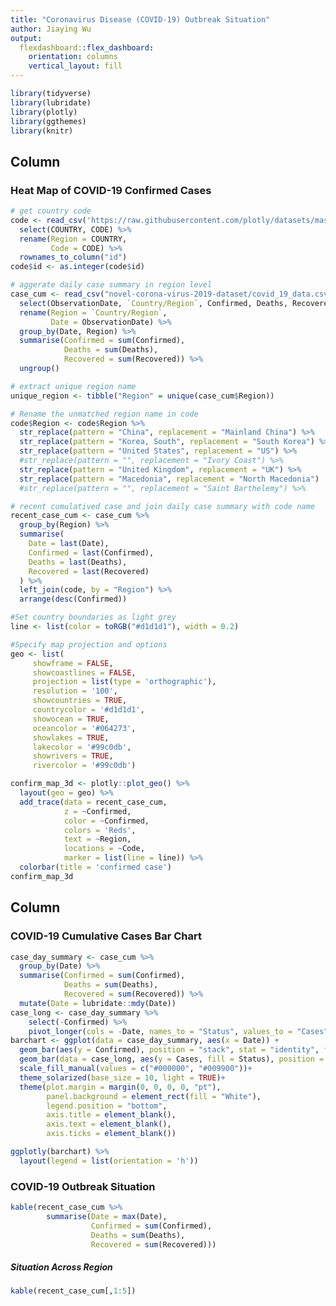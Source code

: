 ```yaml
---
title: "Coronavirus Disease (COVID-19) Outbreak Situation"
author: Jiaying Wu
output: 
  flexdashboard::flex_dashboard:
    orientation: columns
    vertical_layout: fill
---
```


```r
library(tidyverse)
library(lubridate)
library(plotly)
library(ggthemes)
library(knitr)
```

Column {data-width=650}
-----------------------------------------------------------------------

### Heat Map of COVID-19 Confirmed Cases

```r
# get country code
code <- read_csv('https://raw.githubusercontent.com/plotly/datasets/master/2014_world_gdp_with_codes.csv') %>%
  select(COUNTRY, CODE) %>%
  rename(Region = COUNTRY,
         Code = CODE) %>%
  rownames_to_column("id")
code$id <- as.integer(code$id)
```

```r
# aggerate daily case summary in region level
case_cum <- read_csv("novel-corona-virus-2019-dataset/covid_19_data.csv") %>%
  select(ObservationDate, `Country/Region`, Confirmed, Deaths, Recovered) %>%
  rename(Region = `Country/Region`,
         Date = ObservationDate) %>%
  group_by(Date, Region) %>%
  summarise(Confirmed = sum(Confirmed),
            Deaths = sum(Deaths),
            Recovered = sum(Recovered)) %>%
  ungroup()
```

```r
# extract unique region name
unique_region <- tibble("Region" = unique(case_cum$Region))
```

```r
# Rename the unmatched region name in code
code$Region <- code$Region %>%
  str_replace(pattern = "China", replacement = "Mainland China") %>%
  str_replace(pattern = "Korea, South", replacement = "South Korea") %>%
  str_replace(pattern = "United States", replacement = "US") %>%
  #str_replace(pattern = "", replacement = "Ivory Coast") %>%
  str_replace(pattern = "United Kingdom", replacement = "UK") %>%
  str_replace(pattern = "Macedonia", replacement = "North Macedonia")
  #str_replace(pattern = "", replacement = "Saint Barthelemy") %>%
```

```r
# recent cumulatived case and join daily case summary with code name
recent_case_cum <- case_cum %>%
  group_by(Region) %>%
  summarise(
    Date = last(Date),
    Confirmed = last(Confirmed),
    Deaths = last(Deaths),
    Recovered = last(Recovered)
  ) %>%
  left_join(code, by = "Region") %>%
  arrange(desc(Confirmed))
```

```r
#Set country boundaries as light grey
line <- list(color = toRGB("#d1d1d1"), width = 0.2)

#Specify map projection and options
geo <- list(
     showframe = FALSE,
     showcoastlines = FALSE,
     projection = list(type = 'orthographic'),
     resolution = '100',
     showcountries = TRUE,
     countrycolor = '#d1d1d1',
     showocean = TRUE,
     oceancolor = '#064273',
     showlakes = TRUE,
     lakecolor = '#99c0db',
     showrivers = TRUE,
     rivercolor = '#99c0db')
```

```r
confirm_map_3d <- plotly::plot_geo() %>%
  layout(geo = geo) %>%
  add_trace(data = recent_case_cum,
            z = ~Confirmed, 
            color = ~Confirmed, 
            colors = 'Reds',
            text = ~Region,
            locations = ~Code, 
            marker = list(line = line)) %>%
  colorbar(title = 'confirmed case')
confirm_map_3d
```


Column {data-width=350}
-----------------------------------------------------------------------

### COVID-19 Cumulative Cases Bar Chart

```r
case_day_summary <- case_cum %>%
  group_by(Date) %>%
  summarise(Confirmed = sum(Confirmed),
            Deaths = sum(Deaths),
            Recovered = sum(Recovered)) %>%
  mutate(Date = lubridate::mdy(Date))
case_long <- case_day_summary %>% 
    select(-Confirmed) %>%
    pivot_longer(cols = -Date, names_to = "Status", values_to = "Cases")
barchart <- ggplot(data = case_day_summary, aes(x = Date)) +
  geom_bar(aes(y = Confirmed), position = "stack", stat = "identity", fill = "#ff5050") +
  geom_bar(data = case_long, aes(y = Cases, fill = Status), position = "stack", stat = "identity") +
  scale_fill_manual(values = c("#000000", "#009900"))+
  theme_solarized(base_size = 10, light = TRUE)+
  theme(plot.margin = margin(0, 0, 0, 0, "pt"),
        panel.background = element_rect(fill = "White"),
        legend.position = "bottom",
        axis.title = element_blank(),
        axis.text = element_blank(),
        axis.ticks = element_blank())

ggplotly(barchart) %>% 
  layout(legend = list(orientation = 'h'))
```

### COVID-19 Outbreak Situation

```r
kable(recent_case_cum %>%
        summarise(Date = max(Date),
                  Confirmed = sum(Confirmed),
                  Deaths = sum(Deaths),
                  Recovered = sum(Recovered)))
```

##### Situation Across Region

```r
kable(recent_case_cum[,1:5])
```